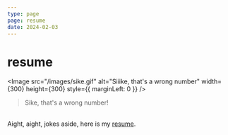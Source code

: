 ```yaml
---
type: page
page: resume
date: 2024-02-03
---
```


# resume


<Image
  src="/images/sike.gif"
  alt="Siiike, that's a wrong number"
  width={300}
  height={300}
  style={{
    marginLeft: 0
  }}
/>

> Sike, that's a wrong number!

\
Aight, aight, jokes aside, here is my [resume](https://drive.google.com/file/d/14hrn4ujM27jxH9DHvZh4FGVa8pA6-Mjl/view?usp=sharing).
